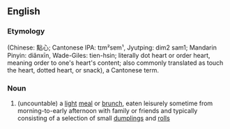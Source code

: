 ==English==

===Etymology===
<!--translation help/improvement/clarification welcome-->
(Chinese: 點心; Cantonese IPA: tɪm²sɐm¹, Jyutping: dim2 sam1; Mandarin Pinyin: diǎnxīn, Wade-Giles: tien-hsin; literally dot heart or order heart, meaning order to one's heart's content; also commonly translated as touch the heart, dotted heart, or snack), a Cantonese term.

===Noun===
{{wikipedia}}
#(uncountable) a [[light]] [[meal]] or [[brunch]], eaten leisurely sometime from morning-to-early afternoon with family or friends and typically consisting of a selection of small [[dumpling]]s and [[rolls]]